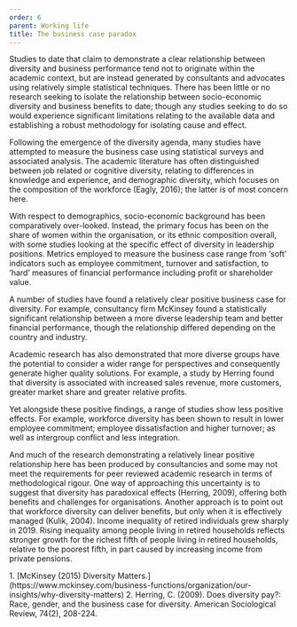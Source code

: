 ```yaml
---
order: 6
parent: Working life
title: The business case paradox
---
```



Studies to date that claim to demonstrate a clear relationship between diversity
and business performance tend not to originate within the academic context, but
are instead generated by consultants and advocates using relatively simple
statistical techniques. There has been little or no research seeking to isolate
the relationship between socio-economic diversity and business benefits to date;
though any studies seeking to do so would experience significant limitations
relating to the available data and establishing a robust methodology for
isolating cause and effect.

<ResearchImage imageName="business-paradox-1.jpg" />

<div>
Following the emergence of the diversity agenda, many studies have attempted to
measure the business case using statistical surveys and associated analysis. The
academic literature has often distinguished between job related or cognitive
diversity, relating to differences in knowledge and experience, and demographic
diversity, which focuses on the composition of the workforce (Eagly, 2016); the
latter is of most concern here.

With respect to demographics, socio-economic background has been comparatively
over-looked. Instead, the primary focus has been on the share of women within
the organisation, or its ethnic composition overall, with some studies looking
at the specific effect of diversity in leadership positions. Metrics employed to
measure the business case range from ‘soft’ indicators such as employee
commitment, turnover and satisfaction, to ‘hard’ measures of financial
performance including profit or shareholder value.

</div>

<div>
A number of studies have found a relatively clear positive business case for
diversity. For example, consultancy firm McKinsey found a statistically
significant relationship between a more diverse leadership team and better
financial performance, though the relationship differed depending on the country
and industry.<FootnoteLink text="1"/>

Academic research has also demonstrated that more diverse groups have the
potential to consider a wider range for perspectives and consequently generate
higher quality solutions. For example, a study by Herring found that diversity
is associated with increased sales revenue, more customers, greater market share
and greater relative profits.<FootnoteLink text="2"/>

Yet alongside these positive findings, a range of studies show less positive
effects. For example, workforce diversity has been shown to result in lower
employee commitment; employee dissatisfaction and higher turnover; as well as
intergroup conflict and less integration.

</div>

<ResearchImage imageName="business-paradox-2.jpg" />

And much of the research demonstrating a relatively linear positive relationship
here has been produced by consultancies and some may not meet the requirements
for peer reviewed academic research in terms of methodological rigour. One way
of approaching this uncertainty is to suggest that diversity has paradoxical
effects (Herring, 2009), offering both benefits and challenges for
organisations. Another approach is to point out that workforce diversity can
deliver benefits, but only when it is effectively managed (Kulik, 2004). Income
inequality of retired individuals grew sharply in 2019. Rising inequality among
people living in retired households reflects stronger growth for the richest
fifth of people living in retired households, relative to the poorest fifth, in
part caused by increasing income from private pensions.

<Footnotes>
	1. [McKinsey (2015) Diversity Matters.](https://www.mckinsey.com/business-functions/organization/our-insights/why-diversity-matters)
	2. Herring, C. (2009). Does diversity pay?: Race, gender, and the business case for diversity. American Sociological Review, 74(2), 208-224.
</Footnotes>
